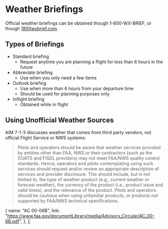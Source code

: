 

# Weather Briefings

Official weather briefings can be obtained though 1-800-WX-BRIEF, or though [1800wxbrief.com](https://www.1800wxbrief.com/Website/#!/).

## Types of Briefings

- Standard briefing
  - Request anytime you are planning a flight for less than 6 hours in the future
- Abbreviate briefing
  - Use when you only need a few items
- Outlook briefing
  - Use when more than 6 hours from your departure time
  - Should be used for planning purposes only
- Inflight briefing
  - Obtained while in flight

## Using Unofficial Weather Sources

AIM 7-1-3 discusses weather that comes from third party vendors, not official Flight Service or NWS systems:

> Pilots and operators should be aware that weather services provided by entities other than FAA, NWS or their contractors (such as the DUATS and FISDL providers) may not meet FAA/NWS quality control standards. Hence, operators and pilots contemplating using such services should request and/or review an appropriate description of services and provider disclosure. This should include, but is not limited to, the type of weather product (e.g., current weather or forecast weather), the currency of the product (i.e., product issue and valid times), and the relevance of the product. Pilots and operators should be cautious when using unfamiliar products, or products not supported by FAA/NWS technical specifications.

  {
    name: "AC 00-06B",
    link: "https://www.faa.gov/documentLibrary/media/Advisory_Circular/AC_00-6B.pdf",
  },
];
